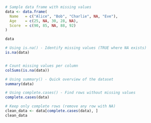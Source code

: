 
```r

# Sample data frame with missing values
data <- data.frame(
  Name   = c("Alice", "Bob", "Charlie", NA, "Eve"),
  Age    = c(25, NA, 30, 28, NA),
  Score  = c(90, 85, NA, 88, 92)
)

data


```

```r
# Using is.na() - Identify missing values (TRUE where NA exists)
is.na(data)



```


```r
# Count missing values per column
colSums(is.na(data))


```

```r
# Using summary() - Quick overview of the dataset
summary(data)


```

```r
# Using complete.cases() - Find rows without missing values
complete.cases(data)


```

```r
# Keep only complete rows (remove any row with NA)
clean_data <- data[complete.cases(data), ]
clean_data
```

